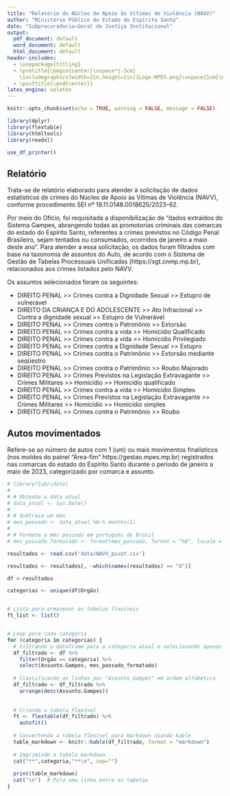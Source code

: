 ```yaml
---
title: "Relatório do Núcleo de Apoio às Vítimas de Violência (NAVV)"
author: "Ministério Público do Estado do Espírito Santo"
date: "Subprocuradoria–Geral de Justiça Institucional"
output:
  pdf_document: default
  word_document: default
  html_document: default
header-includes:
  - \usepackage{titling}
  - \pretitle{\begin{center}\vspace*{-3cm}
    \includegraphics[width=2in,height=2in]{Logo-MPES.png}\vspace{1cm}\LARGE\\}
  - \posttitle{\end{center}}
latex_engine: xelatex
---
```


```r
knitr::opts_chunk$set(echo = TRUE, warning = FALSE, message = FALSE)

library(dplyr)
library(flextable)
library(htmltools)
library(readxl)

use_df_printer()


```

## Relatório

Trata-se de relatório elaborado para atender à solicitação de dados estatísticos de crimes do Núcleo de Apoio às Vítimas de Violência (NAVV), conforme procedimento SEI nº 19.11.0148.0018625/2023-62.

Por meio do Ofício, foi requisitada a disponibilização de "dados extraídos do Sistema Gampes, abrangendo todas as promotorias criminais das comarcas do estado do Espírito Santo, referentes a crimes previstos no Código Penal Brasileiro, sejam tentados ou consumados, ocorridos de janeiro a maio deste ano". Para atender a essa solicitação, os dados foram filtrados com base na taxonomia de assuntos do Auto, de acordo com o Sistema de Gestão de Tabelas Processuais Unificadas (https://sgt.cnmp.mp.br), relacionados aos crimes listados pelo NAVV.

Os assuntos selecionados foram os seguintes:

- DIREITO PENAL >> Crimes contra a Dignidade Sexual >> Estupro de vulnerável
- DIREITO DA CRIANÇA E DO ADOLESCENTE >> Ato Infracional >> Contra a dignidade sexual >> Estupro de Vulnerável
- DIREITO PENAL >> Crimes contra o Patrimônio >> Extorsão 
- DIREITO PENAL >> Crimes contra a vida >> Homicídio Qualificado
- DIREITO PENAL >> Crimes contra a vida >> Homicídio Privilegiado
- DIREITO PENAL >> Crimes contra a Dignidade Sexual >> Estupro 
- DIREITO PENAL >> Crimes contra o Patrimônio >> Extorsão mediante seqüestro 
- DIREITO PENAL >> Crimes contra o Patrimônio >> Roubo Majorado
- DIREITO PENAL >> Crimes Previstos na Legislação Extravagante >> Crimes Militares >> Homicídio >> Homicídio qualificado
- DIREITO PENAL >> Crimes contra a vida >> Homicídio Simples
- DIREITO PENAL >> Crimes Previstos na Legislação Extravagante >> Crimes Militares >> Homicídio >> Homicídio simples
- DIREITO PENAL >> Crimes contra o Patrimônio >> Roubo 

\newpage

## Autos movimentados

Refere-se ao número de autos com 1 (um) ou mais movimentos finalísticos (nos moldes do painel "Área-fim" https://gestao.mpes.mp.br) registrados nas comarcas do estado do Espírito Santo durante o período de janeiro a maio de 2023, categorizado por comarca e assunto.

```r

# library(lubridate)
# 
# # Obtenha a data atual
# data_atual <- Sys.Date()
# 
# # Subtraia um mês
# mes_passado <- data_atual %m-% months(1)
# 
# # Formate o mês passado em português do Brasil
# mes_passado_formatado <- format(mes_passado, format = "%B", locale = "pt_BR")

```


```r

resultados <- read.csv('data/NAVV_pivot.csv')

resultados <- resultados[, -which(names(resultados) == "X")]

df <-resultados

categorias <- unique(df$Orgão)


# Lista para armazenar as tabelas flexíveis
ft_list <- list()


# Loop para cada categoria
for (categoria in categorias) {
  # Filtrando o dataframe para a categoria atual e selecionando apenas as colunas desejadas
  df_filtrado <- df %>%
    filter(Orgão == categoria) %>%
    select(Assunto.Gampes, mes_passado_formatado)
  
  # Classificando as linhas por "Assunto_Gampes" em ordem alfabética
  df_filtrado <- df_filtrado %>%
    arrange(desc(Assunto.Gampes))
  
  
  # Criando a tabela flexível
  ft <- flextable(df_filtrado) %>% 
    autofit()
  
  # Convertendo a tabela flexível para markdown usando kable
  table_markdown <- knitr::kable(df_filtrado, format = "markdown")
  
  # Imprimindo a tabela markdown
  cat("**",categoria,"**\n", sep="")
  
  print(table_markdown)
  cat("\n")  # Pula uma linha entre as tabelas
}


```


